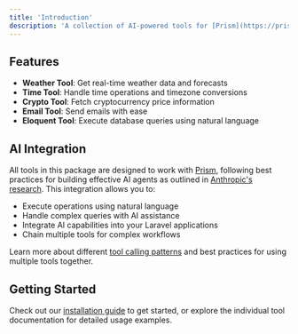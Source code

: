 ```yaml
---
title: 'Introduction'
description: 'A collection of AI-powered tools for [Prism](https://prism.echolabs.dev/getting-started/introduction.html) and Laravel'
---
```


## Features

- **Weather Tool**: Get real-time weather data and forecasts
- **Time Tool**: Handle time operations and timezone conversions
- **Crypto Tool**: Fetch cryptocurrency price information
- **Email Tool**: Send emails with ease
- **Eloquent Tool**: Execute database queries using natural language

## AI Integration

All tools in this package are designed to work with [Prism](https://prism.echolabs.dev/getting-started/introduction.html), following best practices for building effective AI agents as outlined in [Anthropic's research](https://www.anthropic.com/research/building-effective-agents). This integration allows you to:
- Execute operations using natural language
- Handle complex queries with AI assistance
- Integrate AI capabilities into your Laravel applications
- Chain multiple tools for complex workflows

Learn more about different [tool calling patterns](/tool-calling) and best practices for using multiple tools together.

## Getting Started

Check out our [installation guide](/installation) to get started, or explore the individual tool documentation for detailed usage examples.